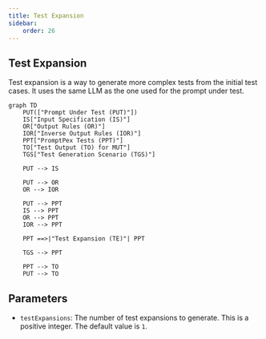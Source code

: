 ```yaml
---
title: Test Expansion
sidebar:
    order: 26
---
```


## Test Expansion

Test expansion is a way to generate more complex tests from the initial test cases. It uses the same LLM as the one used for the prompt under test.

```mermaid
graph TD
    PUT(["Prompt Under Test (PUT)"])
    IS["Input Specification (IS)"]
    OR["Output Rules (OR)"]
    IOR["Inverse Output Rules (IOR)"]
    PPT["PromptPex Tests (PPT)"]
    TO["Test Output (TO) for MUT"]
    TGS["Test Generation Scenario (TGS)"]

    PUT --> IS

    PUT --> OR
    OR --> IOR

    PUT --> PPT
    IS --> PPT
    OR --> PPT
    IOR --> PPT

    PPT ==>|"Test Expansion (TE)"| PPT

    TGS --> PPT

    PPT --> TO
    PUT --> TO
```

## Parameters

- `testExpansions`: The number of test expansions to generate. This is a positive integer. The default value is `1`.

<LinkCard  title="Test Samples" href="/promptpex/reference/test-samples" />
